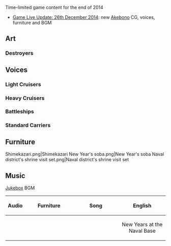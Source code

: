 Time-limited game content for the end of 2014
*[[Thread:154438|Game Live Update: 26th December 2014]]: new [[Akebono]] CG, voices, furniture and BGM

==Art==
{{SeasonalTOC|art=x|Akebono}}
===Destroyers===
{{SeasonalGallery|Akebono/Year End 2014}}

==Voices==
{{SeasonalTOC|Ooi|Kitakami|Ooyodo|Furutaka|Kako|Ise|Hyuuga|Kaga}}
===Light Cruisers===
{{SeasonalQuotes|
{{SeasonalQuote
|Ooi
|ja = もぉ、なんだって年末年始はこう忙しいのかしら...あ、大掃除、頑張ります！
|en = Geez, why is the end of the year is such a busy time... ah, cleaning, I will do my best!
}}
{{SeasonalQuote
|Kitakami
|ja = うひー、もう年末だよー。鎮守府の大掃除とかぜんぜんまだじゃーん…うひー…
|en = Phew, it's already the end of the year, gotta do major naval base cleaning... phew~
}}
{{SeasonalQuote
|Ooyodo
|ja = 提督、そろそろ礼号作戦ですね、私も頑張ります！
|en = Admiral, the [[wikipedia:ja:礼号作戦|Reigou-sakusen]] is coming, I will do my best!
}}
}}
===Heavy Cruisers===
{{SeasonalQuotes|
{{SeasonalQuote
|Furutaka
|ja = 今年ももう年末ですね。提督、古鷹がお部屋の大掃除、済ませておきますね！
|en = The end of the year has come. Admiral, leave room cleaning to me!
}}
{{SeasonalQuote
|Kako
|ja = っかぁー、もう年末かぁ…早いよねえ。 大掃除、は…来年でいっかなぁー？ …ねえ？
|en = Uh, it's already the end of the year, that was quick. Can we do cleaning next year? Hey?
}}
}}
===Battleships===
{{SeasonalQuotes|
{{SeasonalQuote
|Ise
|ja = 早いわねー。もう今年も終わりか。ねえ、日向。大掃除とか、しとく？
|en = That was quick, the end of the year has come. Hey, Hyuuga, should we start cleaning?
}}
{{SeasonalQuote
|Hyuuga
|ja = うん、そろそろ大掃除をしないとな。格納庫の瑞雲も…よく磨いてやらんとな。
|en = Hm, it's time to do cleaning. I will polish Zuiuns in the hangar.
}}
}}
===Standard Carriers===
{{SeasonalQuotes|
{{SeasonalQuote
|Kaga
|ja = アニメでは、私も相当活躍すると聞いています。さすがに気分が高揚します。
|en = I hear I'll play an active part in anime. Indeed my feeling is exhilarated.
}}
}}

==Furniture==
<gallery spacing="small" bordercolor="transparent" captionalign="center" hideaddbutton="true">
Shimekazari.png|Shimekazari
New Year's soba.png|New Year's soba
Naval district's shrine visit set.png|Naval district's shrine visit set
</gallery>

==Music==
[[Jukebox]] BGM
{| class="wikitable typography-xl-optout" style="width:100%;"
!Audio
!style="width:33%;"|Furniture
!style="width:33%;"|Song
!style="width:33%;"|English
|-
|align="center"|{{Audio|file=108o.ogg}}
|align="center"|{{SpanJa|「年越し蕎麦」}}<br>{{SpanJa|「鎮守府新年飾り」}}<br>{{SpanJa|「謹賀新年」掛け軸」}}
|align="center"|{{SpanJa|「迎春の鎮守府」}}
|align="center"|New Years at the Naval Base
|}